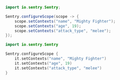 ```java {tabTitle: Java}
import io.sentry.Sentry;

Sentry.configureScope(scope -> {
    scope.setContexts("name", "Mighty Fighter");
    scope.setContexts("age", 19);
    scope.setContexts("attack_type", "melee");
});
```

```kotlin {tabTitle: Kotlin}
import io.sentry.Sentry

Sentry.configureScope {
    it.setContexts("name", "Mighty Fighter")
    it.setContexts("age", 19)
    it.setContexts("attack_type", "melee")
}
```
